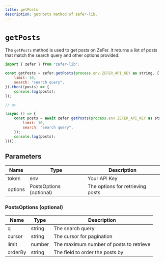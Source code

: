 ```yaml
---
title: getPosts
description: getPosts method of zefer-lib.
---
```


# `getPosts`

The `getPosts` method is used to get posts on ZeFer. It returns a list of posts that match the search query and other options provided.

```javascript
import { zefer } from "zefer-lib";

const getPosts = zefer.getPosts(process.env.ZEFER_API_KEY as string, { // get all posts
    limit: 10,
    search: "search query",
}).then((posts) => {
    console.log(posts);
});

// or

(async () => {
    const posts = await zefer.getPosts(process.env.ZEFER_API_KEY as string, { // get all posts
        limit: 10,
        search: "search query",
    });
    console.log(posts);
})();
```

## Parameters

| Name    | Type                    | Description                      |
| ------- | ----------------------- | -------------------------------- |
| token   | env                     | Your API Key                     |
| options | PostsOptions (optional) | The options for retrieving posts |

### PostsOptions (optional)

| Name    | Type   | Description                             |
| ------- | ------ | --------------------------------------- |
| q       | string | The search query                        |
| cursor  | string | The cursor for pagination               |
| limit   | number | The maximum number of posts to retrieve |
| orderBy | string | The field to order the posts by         |
